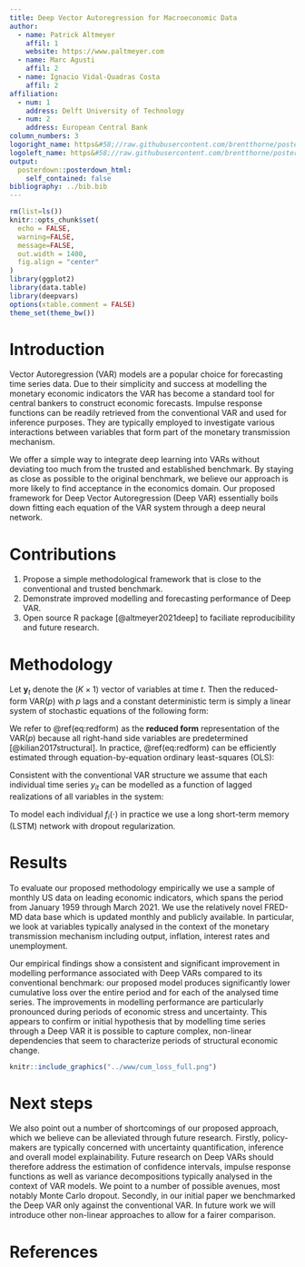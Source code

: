 ```yaml
---
title: Deep Vector Autoregression for Macroeconomic Data
author:
  - name: Patrick Altmeyer
    affil: 1
    website: https://www.paltmeyer.com
  - name: Marc Agusti
    affil: 2
  - name: Ignacio Vidal-Quadras Costa
    affil: 2
affiliation:
  - num: 1
    address: Delft University of Technology
  - num: 2
    address: European Central Bank
column_numbers: 3
logoright_name: https&#58;//raw.githubusercontent.com/brentthorne/posterdown/master/images/betterhexlogo.png
logoleft_name: https&#58;//raw.githubusercontent.com/brentthorne/posterdown/master/images/betterhexlogo.png
output: 
  posterdown::posterdown_html:
    self_contained: false
bibliography: ../bib.bib
---
```


```r
rm(list=ls())
knitr::opts_chunk$set(
  echo = FALSE,
  warning=FALSE,
  message=FALSE,
  out.width = 1400,
  fig.align = "center"
)
library(ggplot2)
library(data.table)
library(deepvars)
options(xtable.comment = FALSE)
theme_set(theme_bw())
```

# Introduction

Vector Autoregression (VAR) models are a popular choice for forecasting time series data. Due to their simplicity and success at modelling the monetary economic indicators the VAR has become a standard tool for central bankers to construct economic forecasts. Impulse response functions can be readily retrieved from the conventional VAR and used for inference purposes. They are typically employed to investigate various interactions between variables that form part of the monetary transmission mechanism. 

We offer a simple way to integrate deep learning into VARs without deviating too much from the trusted and established benchmark. By staying as close as possible to the original benchmark, we believe our approach is more likely to find acceptance in the economics domain. Our proposed framework for Deep Vector Autoregression (Deep VAR) essentially boils down fitting each equation of the VAR system through a deep neural network. 

# Contributions

1. Propose a simple methodological framework that is close to the conventional and trusted benchmark.
2. Demonstrate improved modelling and forecasting performance of Deep VAR. 
3. Open source R package [@altmeyer2021deep] to faciliate reproducibility and future research.

# Methodology

Let $\mathbf{y}_t$ denote the $(K \times 1)$ vector of variables at time $t$. Then the reduced-form VAR($p$) with $p$ lags and a constant deterministic term is simply a linear system of stochastic equations of the following form:

\begin{equation} 
\begin{aligned}
&& \mathbf{y}_t&=\mathbf{c} + \mathbf{A}_1 \mathbf{y}_{t-1} + \mathbf{A}_2 \mathbf{y}_{t-2} + ... + \mathbf{A}_p \mathbf{y}_{t-p} + \mathbf{u}_t \\
&& \mathbf{u}_t&\sim \mathcal{N}(\mathbf{0},\Sigma_u) \\
\end{aligned}
(\#eq:redform)
\end{equation}

We refer to \@ref(eq:redform) as the **reduced form** representation of the VAR($p$) because all right-hand side variables are predetermined [@kilian2017structural]. In practice, \@ref(eq:redform) can be efficiently estimated through equation-by-equation ordinary least-squares (OLS):

\begin{equation} 
\begin{aligned}
&& y_{it}&=c_i+\sum_{m=1}^{p}\sum_{j=1}^{K}a_{jm}y_{jt-m}+u_{it},&&\forall i=1,...,K\\
\end{aligned}
(\#eq:single-var)
\end{equation}

Consistent with the conventional VAR structure we assume that each individual time series $y_{it}$ can be modelled as a function of lagged realizations of all variables in the system:

\begin{equation} 
\begin{aligned}
&& y_{it}&=f_i\left(\mathbf{y}_{t-1:t-p};\theta\right)+v_{it} &&,&&\forall i=1,...,K \\
\end{aligned}
(\#eq:single-dvar)
\end{equation}

To model each individual $f_i(\cdot)$ in practice we use a long short-term memory (LSTM) network with dropout regularization.

# Results

To evaluate our proposed methodology empirically we use a sample of monthly US data on leading economic indicators, which spans the period from January 1959 through March 2021. We use the relatively novel FRED-MD data base which is updated monthly and publicly available. In particular, we look at variables typically analysed in the context of the monetary transmission mechanism including output, inflation, interest rates and unemployment.

Our empirical findings show a consistent and significant improvement in modelling performance associated with Deep VARs compared to its conventional benchmark: our proposed model produces significantly lower cumulative loss over the entire period and for each of the analysed time series. The improvements in modelling performance are particularly pronounced during periods of economic stress and uncertainty. This appears to confirm or initial hypothesis that by modelling time series through a Deep VAR it is possible to capture complex, non-linear dependencies that seem to characterize periods of structural economic change.

```r
knitr::include_graphics("../www/cum_loss_full.png")
```

# Next steps

We also point out a number of shortcomings of our proposed approach, which we believe can be alleviated through future research. Firstly, policy-makers are typically concerned with uncertainty quantification, inference and overall model explainability. Future research on Deep VARs should therefore address the estimation of confidence intervals, impulse response functions as well as variance decompositions typically analysed in the context of VAR models. We point to a number of possible avenues, most notably Monte Carlo dropout. Secondly, in our initial paper we benchmarked the Deep VAR only against the conventional VAR. In future work we will introduce other non-linear approaches to allow for a fairer comparison.

# References

